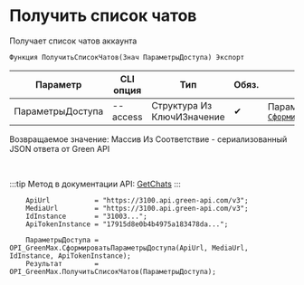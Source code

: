 ﻿---
sidebar_position: 14
description: Получить список чатов и другие функции для работы с Green Max в Открытом пакете интеграций - бесплатной open-source библиотеке интеграций для 1С:Предприятие 8, OneScript и CLI
keywords: [1C, 1С, 1С:Предприятие, 1С:Предприятие 8.3, API, Интеграция, Сервисы, Обмен, OneScript, CLI, Green Max]
---


# Получить список чатов
 Получает список чатов аккаунта



`Функция ПолучитьСписокЧатов(Знач ПараметрыДоступа) Экспорт`

  | Параметр | CLI опция | Тип | Обяз. | Назначение |
  |-|-|-|-|-|
  | ПараметрыДоступа | --access | Структура Из КлючИЗначение | &#x2714; | Параметры доступа. См. [`СформироватьПараметрыДоступа`](/docs/GreenMax/Account/Form-access-parameters) |

  
  Возвращаемое значение:   Массив Из Соответствие - сериализованный JSON ответа от Green API

<br/>

:::tip
Метод в документации API: [GetChats](https://green-api.com/v3/docs/api/service/GetChats/)
:::
<br/>


```bsl title="Пример использования для 1С:Предприятие/OneScript"
    ApiUrl           = "https://3100.api.green-api.com/v3";
    MediaUrl         = "https://3100.api.green-api.com/v3";
    IdInstance       = "31003...";
    ApiTokenInstance = "17915d8e0b4b4975a183478da...";

    ПараметрыДоступа = OPI_GreenMax.СформироватьПараметрыДоступа(ApiUrl, MediaUrl, IdInstance, ApiTokenInstance);
    Результат        = OPI_GreenMax.ПолучитьСписокЧатов(ПараметрыДоступа);
```
    




